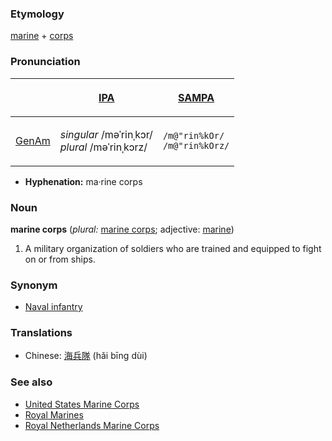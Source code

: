 ===Etymology===
[[marine]] + [[corps]]

===Pronunciation===
{| border=1 cellpadding=5
! !! [[w:International Phonetic Alphabet|IPA]] !! [[w:SAMPA|SAMPA]]
|-
! [[GenAm]]
| ''singular'' /məˈrinˌkɔr/ <br> ''plural'' /məˈrinˌkɔrz/ || <tt>/m@"rin%kOr/<br>/m@"rin%kOrz/</tt>
|}

*'''Hyphenation:''' ma·rine corps

===Noun===
'''marine corps''' (''plural:'' [[marine corps]]; adjective: [[marine]])

#A military organization of soldiers who are trained and equipped to fight on or from ships.

===Synonym===
* [[Naval infantry]]

===Translations===
*Chinese: [[海兵隊]] (hǎi bīng dùi)

===See also===
*[[United States Marine Corps]]
*[[Royal Marines]]
*[[Royal Netherlands Marine Corps]]